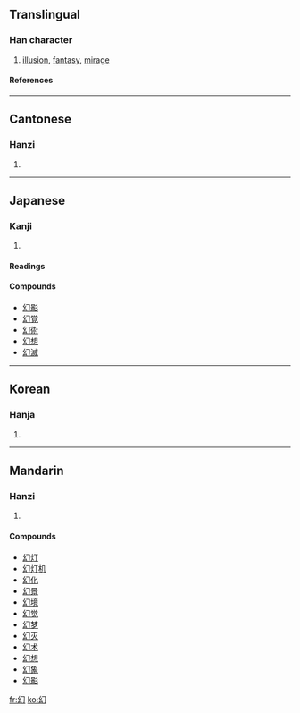 ==Translingual==
===Han character===
{{Han char|rn=52|rad=幺|as=01|sn=4|four=2772<sub>0</sub>|canj=女戈尸 (VIS), X女戈尸 (XVIS)}}
# [[illusion]], [[fantasy]], [[mirage]]
====References====
{{Han ref|kx=0341.130|dkj=09190|dj=0650.070|hdz=21093.030|uh=5E7B|ud=24187|bh=A4DB|bd=42203}}
----
==Cantonese==
===Hanzi===
{{yue-hanzi|jyut=|y=waan6}}
# {{defn|Cantonese}}
----
==Japanese==
===Kanji===
{{ja-kanji|grade=|rs=幺01}}
# {{defn|Japanese}} 
====Readings====
{{ja-readings|on=[[げん]] (gen)|kun=[[まぼろし]] (maboroshi)}}

====Compounds====
*[[幻影]]
*[[幻覚]]
*[[幻術]]
*[[幻想]]
*[[幻滅]]
----
==Korean==
===Hanja===
{{ko-hanja|hangeul=[[환]]|rv=hwan|mr=hwan}}
# {{defn|Korean}}
----
==Mandarin==
===Hanzi===
{{cmn-hanzi|pin=[[huàn]] (huan4)|wg=huan<sup>4</sup>}}
# {{defn|Mandarin}}

====Compounds====
*[[幻灯]]
*[[幻灯机]]
*[[幻化]]
*[[幻景]]
*[[幻境]]
*[[幻觉]]
*[[幻梦]]
*[[幻灭]]
*[[幻术]]
*[[幻想]]
*[[幻象]]
*[[幻影]]

[[fr:幻]]
[[ko:幻]]